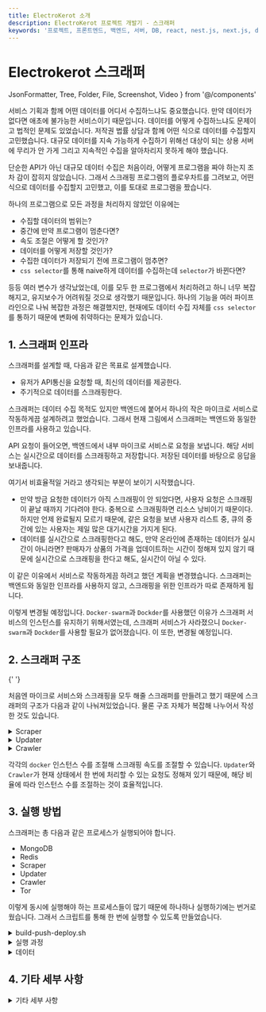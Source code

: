 ```yaml
---
title: ElectroKerot 소개
description: ElectroKerot 프로젝트 개발기 - 스크래퍼
keywords: '프로젝트, 프론트엔드, 백엔드, 서버, DB, react, nest.js, next.js, docker, 크롤링, 스크래핑, 포트폴리오'
---
```


# Electrokerot 스크래퍼

  JsonFormatter,
  Tree,
  Folder,
  File,
  Screenshot,
  Video
} from '@/components'


서비스 기획과 함께 어떤 데이터를 어디서 수집하느냐도 중요했습니다. 만약 데이터가 없다면 애초에 불가능한 서비스이기 때문입니다.
데이터를 어떻게 수집하느냐도 문제이고 법적인 문제도 있었습니다. 저작권 법률 상담과 함께 어떤 식으로 데이터를 수집할지 고민했습니다.
대규모 데이터를 지속 가능하게 수집하기 위해선 대상이 되는 상용 서버에 무리가 안 가게 그리고 지속적인 수집을 알아차리지 못하게 해야 했습니다.

단순한 API가 아닌 대규모 데이터 수집은 처음이라, 어떻게 프로그램을 짜야 하는지 조차 감이 잡히지 않았습니다. 그래서
스크래핑 프로그램의 플로우차트를 그려보고, 어떤 식으로 데이터를 수집할지 고민했고, 이를 토대로 프로그램을 짰습니다.

하나의 프로그램으로 모든 과정을 처리하지 않았던 이유에는

- 수집할 데이터의 범위는?
- 중간에 만약 프로그램이 멈춘다면?
- 속도 조절은 어떻게 할 것인가?
- 데이터를 어떻게 저장할 것인가?
- 수집한 데이터가 저장되기 전에 프로그램이 멈추면?
- `css selector`를 통해 naive하게 데이터를 수집하는데 `selector`가 바뀐다면?

등등 여러 변수가 생각났었는데, 이를 모두 한 프로그램에서 처리하려고 하니 너무 복잡해지고, 유지보수가 어려워질 것으로 생각했기 때문입니다.
하나의 기능을 여러 파이프라인으로 나눠 복잡한 과정은 해결했지만, 현재에도 데이터 수집 자체를 `css selector`를 통하기 때문에
변화에 취약하다는 문제가 있습니다.

## 1. 스크래퍼 인프라

<Screenshot alt="인프라" src={InfraScreenshot} caption="인프라" />

스크래퍼를 설계할 때, 다음과 같은 목표로 설계했습니다.

- 유저가 API통신을 요청할 때, 최신의 데이터를 제공한다.
- 주기적으로 데이터를 스크래핑한다.

스크래퍼는 데이터 수집 목적도 있지만 백엔드에 붙어서 하나의 작은 마이크로 서비스로
작동하게끔 설계하려고 했었습니다. 그래서 현재 그림에서 스크래퍼는 백엔드와 동일한 인프라를 사용하고 있습니다.

API 요청이 들어오면, 백엔드에서 내부 마이크로 서비스로 요청을 보냅니다. 해당 서비스는
실시간으로 데이터를 스크래핑하고 저장합니다. 저장된 데이터를 바탕으로 응답을 보내줍니다.

여기서 비효율적일 거라고 생각되는 부분이 보이기 시작했습니다.

- 만약 방금 요청한 데이터가 아직 스크래핑이 안 되었다면, 사용자 요청은 스크래핑이 끝날 때까지 기다려야 한다.
  중복으로 스크래핑하면 리소스 낭비이기 때문이다. 하지만 언제 완료될지 모르기 때문에,
  같은 요청을 보낸 사용자 리스트 중, 큐의 중간에 있는 사용자는 제일 많은 대기시간을 가지게 된다.
- 데이터를 실시간으로 스크래핑한다고 해도, 만약 온라인에 존재하는 데이터가 실시간이 아니라면?
  판매자가 상품의 가격을 업데이트하는 시간이 정해져 있지 않기 때문에 실시간으로
  스크래핑을 한다고 해도, 실시간이 아닐 수 있다.

이 같은 이유에서 서비스로 작동하게끔 하려고 했던 계획을 변경했습니다. 스크래퍼는 백엔드와 동일한 인프라를 사용하지 않고,
스크래핑을 위한 인프라가 따로 존재하게 됩니다.


<Screenshot
  alt="변경된 인프라"
  src={InfraModifiedScreenshot}
  caption="변경된 인프라"
/>

이렇게 변경될 예정입니다. `Docker-swarm`과 `Dockder`를 사용했던 이유가 스크래퍼 서비스의 인스턴스를
유지하기 위해서였는데, 스크래퍼 서비스가 사라졌으니 `Docker-swarm`과 `Dockder`를 사용할 필요가 없어졌습니다.
이 또한, 변경될 예정입니다.

## 2. 스크래퍼 구조

<Screenshot alt="플로우차트" src={FlowChartScreenshot} caption="플로우차트" />{' '}

<Screenshot
  alt="스크래퍼 구조"
  src={ScraperStructureScreenshot}
  caption="스크래퍼 구조"
/>

처음엔 마이크로 서비스와 스크래핑을 모두 해줄 스크래퍼를 만들려고 했기 때문에 스크래퍼의 구조가
다음과 같이 나눠져있었습니다. 물론 구조 자체가 복잡해 나누어서 작성한 것도 있습니다.

<details>
  <summary>Scraper</summary>

단일 프로세스 엔트리 포인트, json 설정 파일을 파싱하여 스크래핑을 준비합니다.

```js scrapConfig.json
{
  "pageBaseUrl": "https://prod.danawa.com/list/?cate=",
  "itemBaseUrl": "https://prod.danawa.com/info/?pcode=",
  "minimumDate": "2018",
  "ignoreWords": ["채굴", "마이닝", "중고"],
  "itemsCategories": [
    "cpu",
    "motherboard",
    "memory",
    "graphics",
    "hdd",
    "ssd",
    "power",
    "case",
    "cooler"
  ],
  "categories": [
    {
      "category": "cpu",
      "categoryNumber": "112747",
      "start": "1",
      "end": "*",
      "ignoreWords": ["해외구매"],
      "filters": [
        {
          "name": "제조사: 인텔",
          "type": "maker",
          "value": "3156"
        },
        {
          "name": "제조사: AMD",
          "type": "maker",
          "value": "3132"
        }
      ]
    },
    {
      "category": "motherboard",
      "categoryNumber": "112751",
      "start": "1",
      "end": "*",
      "filters": [
        {
          "name": "인텔 CPU 전용",
          "type": "attribute",
          "value": "2153"
        },
        {
          "name": "AMD CPU 전용",
          "type": "attribute",
          "value": "2154"
        }
      ]
    },
    {
      "category": "memory",
      "categoryNumber": "112752",
      "start": "1",
      "end": "*",
      "filters": [
        {
          "name": "데스크탑 전용",
          "type": "attribute",
          "value": "1223"
        }
      ]
    },
    {
      "category": "graphics",
      "categoryNumber": "112753",
      "start": "1",
      "end": "*",
      "filters": [
        {
          "name": "NVIDIA 칩셋",
          "type": "attribute",
          "value": "3518"
        },
        {
          "name": "AMD 칩셋",
          "type": "attribute",
          "value": "3517"
        }
      ]
    },
    {
      "category": "ssd",
      "categoryNumber": "112760",
      "start": "1",
      "end": "*",
      "filters": [
        {
          "name": "데스크탑 전용",
          "type": "attribute",
          "value": "636719"
        }
      ]
    },
    {
      "category": "hdd",
      "categoryNumber": "112763",
      "start": "1",
      "end": "*",
      "minimumDate": "0",
      "filters": [
        {
          "name": "데스크탑 전용",
          "type": "attribute",
          "value": "4393"
        }
      ]
    },
    {
      "category": "case",
      "categoryNumber": "112775",
      "start": "1",
      "end": "*",
      "filters": [
        {
          "name": "ATX",
          "type": "attribute",
          "value": "5112"
        },
        {
          "name": "M-ATX",
          "type": "attribute",
          "value": "153734"
        },
        {
          "name": "RTX",
          "type": "attribute",
          "value": "131810"
        },
        {
          "name": "미니 ITX",
          "type": "attribute",
          "value": "5115"
        },
        {
          "name": "튜닝 케이스",
          "type": "attribute",
          "value": "5116"
        }
      ]
    },
    {
      "category": "power",
      "categoryNumber": "112777",
      "start": "1",
      "end": "*",
      "filters": [
        {
          "name": "ATX 파워",
          "type": "attribute",
          "value": "5529"
        },
        {
          "name": "M-ATX 파워",
          "type": "attribute",
          "value": "5530"
        }
      ]
    },
    {
      "category": "cooler",
      "categoryNumber": "11236855",
      "start": "1",
      "end": "*",
      "filters": [
        {
          "name": "CPU 쿨러",
          "type": "attribute",
          "value": "4015"
        },
        {
          "name": "시스템 쿨러",
          "type": "attribute",
          "value": "4017"
        },
        { "name": "3RSYS", "type": "maker", "value": "94456" },
        { "name": "ALPHACOOL", "type": "maker", "value": "43489745" },
        { "name": "ARCTIC", "type": "maker", "value": "45196" },
        { "name": "ASRock", "type": "maker", "value": "4503" },
        { "name": "ASUS", "type": "maker", "value": "2869" },
        { "name": "BRAVOTEC", "type": "maker", "value": "57038" },
        { "name": "CORSAIR", "type": "maker", "value": "4127" },
        { "name": "COUGAR", "type": "maker", "value": "28016" },
        { "name": "darkFlash", "type": "maker", "value": "15938410" },
        { "name": "DEEPCOOL", "type": "maker", "value": "51853" },
        { "name": "EVGA", "type": "maker", "value": "5408" },
        { "name": "FSP", "type": "maker", "value": "4450" },
        { "name": "G.SKILL", "type": "maker", "value": "4130" },
        { "name": "GIGABYTE", "type": "maker", "value": "3148" },
        { "name": "JONSBO", "type": "maker", "value": "117525" },
        { "name": "MSI", "type": "maker", "value": "2904" },
        { "name": "NOCTUA", "type": "maker", "value": "32727" },
        { "name": "NZXT", "type": "maker", "value": "32917" },
        { "name": "PCCOOLER", "type": "maker", "value": "90587" },
        { "name": "SilverStone", "type": "maker", "value": "5738" },
        { "name": "Thermalright", "type": "maker", "value": "3210" },
        { "name": "대양케이스", "type": "maker", "value": "91704" },
        { "name": "리안리", "type": "maker", "value": "4192" },
        { "name": "마이크로닉스", "type": "maker", "value": "3160" },
        { "name": "맥스엘리트", "type": "maker", "value": "105703" },
        { "name": "시스기어", "type": "maker", "value": "112539" },
        { "name": "싸이오닉", "type": "maker", "value": "41818805" },
        { "name": "써멀테이크", "type": "maker", "value": "3186" },
        { "name": "써모랩", "type": "maker", "value": "22601" },
        { "name": "앱코", "type": "maker", "value": "2108" },
        { "name": "에너맥스", "type": "maker", "value": "3851" },
        { "name": "이엠텍", "type": "maker", "value": "4527" },
        { "name": "인텔", "type": "maker", "value": "3156" },
        { "name": "잘만", "type": "maker", "value": "3157" },
        { "name": "쿨러마스터", "type": "maker", "value": "3134" }
      ]
    }
  ]
}
```

</details>

<details>
  <summary>Updater</summary>

Scraper에서 받은 요청을 Crawler로 보내고, 그 응답을 가지고 db를 업데이트합니다.

</details>

<details>
  <summary>Crawler</summary>

받은 요청에 따라 스크래핑 후 데이터를 재단하여 리턴합니다. 인스턴스의 네트워크가 `tor`를
통해 이루어지기 때문에, 익명화가 되어있습니다.

</details>

각각의 `docker` 인스턴스 수를 조절해 스크래핑 속도를 조절할 수 있습니다.
`Updater`와 `Crawler`가 현재 상태에서 한 번에 처리할 수 있는 요청도 정해져 있기 때문에,
해당 비율에 따라 인스턴스 수를 조절하는 것이 효율적입니다.

## 3. 실행 방법

스크래퍼는 총 다음과 같은 프로세스가 실행되어야 합니다.

- MongoDB
- Redis
- Scraper
- Updater
- Crawler
- Tor

이렇게 동시에 실행해야 하는 프로세스들이 많기 때문에 하나하나 실행하기에는 번거로웠습니다.
그래서 스크립트를 통해 한 번에 실행할 수 있도록 만들었습니다.

<details>
  <summary>build-push-deploy.sh</summary>

```sh build-push-deploy.sh
  #! /bin/bash

  # check local registry status
  wget --no-verbose --tries=1 --spider 127.0.0.1:5000/v2/_catalog > /dev/null 2>&1
  if [ $? -eq 4 ]; then
    echo " - Creating local registry service"
    docker service create --name registry --publish 5000:5000 registry:2 2>/dev/null

    if [ $? -ne 0 ]; then
      echo "Failed to create local registry"
      exit 1
    fi
  fi

  # build images
  echo " - Building images"
  docker compose build 2>/dev/null
  if [ $? -ne 0 ]; then
    echo "Build failed"
    exit 1
  fi

  # push images
  echo " - Pushing images"
  docker compose push 2>/dev/null
  if [ $? -ne 0 ]; then
    echo "Push failed"
    exit 1
  fi

  # init docker swarm
  echo " - Initializing docker swarm"
  docker swarm init > /dev/null 2>/dev/null
  if [[ $? != 0 && $? != 1 ]]; then
    echo "Swarm init failed"
    exit 1
  fi

  SERVICE_NAME=collector
  # deploy services
  echo " - Deploying services under stack name: $SERVICE_NAME"
  docker stack deploy -c docker-compose.yml $SERVICE_NAME 2>/dev/null
  if [ $? -ne 0 ]; then
    echo "Deploy failed"
    exit 1
  fi
  echo " - Deployment completed"

  IFS=
  echo "Press Enter to check service status"
  read -s -n 1 key
  if [[ $key = "" ]]; then
    watch -n 1 docker stack services $SERVICE_NAME
  fi
```

</details>


<details>
<summary>실행 과정</summary>

**실행**

<Screenshot alt="실행" src={ScraperDeployScreenshot} />

**상태**

<Screenshot alt="상태" src={ScraperStatsScreenshot} />

**대기**

<Screenshot alt="대기" src={ScraperStandbyScreenshot} />

<br />

</details>

<details>
<summary>데이터</summary>

<JsonFormatter />
</details>

## 4. 기타 세부 사항

<details>
<summary>기타 세부 사항</summary>

**스크래핑 속도 조절**

- Updater 인스턴스 수 - 한 번의 트랜잭션으로 업데이트되는 도큐먼트 조절
- Crawler 인스턴스 수 - 스크래핑 속도 조절

Updater와 Crawler 모두 request limiter를 통해 한 번에 처리할 수 있는 요청의 양을 조절할 수 있습니다.

- Updater: (default: 10)
- Crawler (default: 3)

스크래핑을 하는 Crawler의 request limiter를 올리면 IP차단의 가능성이 있음

Updater의 수가 많을수록 업데이트 속도가 빨라지지만, Crawler의 request limiter(default: 3) 때문에 병목이 있으므로, Updater와 Crawler의 전체적인 밸런스가 중요합니다.
토르 네트워크를 우회한 요청의 경우, http 요청 완료에 요청 당 평균 1.5분의 시간이 소요되고 전체 처리 과정의 오버헤드를 고려하여 rest api 요청 처리 시간을 1.75분으로 산정합니다.
이를 기준으로 노드 인스턴스의 수를 적절하게 조절하면 됩니다.

**로컬 환경에서 실행 (개발 환경)**

MongoDB와 Redis가 설치되어 있어야 합니다. Scraper, Updater, Crawler 실행 순서는 상관 없습니다.

`npm run start`

Redis의 경우, 보안 취약점 때문에 기본적인 패스워드가 없을 경우, 실행 후 단시간 내 멀웨어에 감염되기 때문에 패스워드를 설정해야 합니다.

`redis-server —requirepass electrokerot`

어떤 경로로 감염되는지는 모르겠지만 추후 사용하는 도커 이미지들도 권한상승(privilege escalation) 공격에 잠재적으로 노출될 위험이 있는 거 같습니다.

[https://www.trendmicro.com/en_us/research/20/d/exposed-redis-instances-abused-for-remote-code-execution-cryptocurrency-mining.html](https://www.trendmicro.com/en_us/research/20/d/exposed-redis-instances-abused-for-remote-code-execution-cryptocurrency-mining.html)

**도커 환경에서 실행 (실제 스크래핑 환경)**

배포 환경에서는 (NODE_ENV=production) 프록시가 없다면 실행되지 않습니다.

**로컬 컨테이너 레지스트리 생성**

도커 스웜을 사용하기 위해선 레지스트리가 필요함으로, 로컬에 생성해야 합니다.

`docker service create --name registry --publish published=5000,target=5000 registry:2`

**볼륨 생성**

redis 데이터가 보존되며, 서비스 재실행 시 볼륨이나 redis를 초기화해주어야 합니다.

`docker create volume electrokerot-redis`

docker-compose.yml 파일이 있는 위치에서 실행해야 합니다.

**도커 이미지 빌드**

`docker compose build`

**도커 이미지를 로컬 레지스트리로 푸쉬**

`docker compose push`

**도커 스웜 실행**

`docker swarm init`

`docker stack deploy -c docker-compose.yml collector`

스웜이 실행된 후, 스크래핑 속도를 올리기 위해 노드 인스턴스 수를 순서에 맞게 스케일 아웃 해줍니다.

`docker service scale collector_tor=15`

`docker service scale collector_crawler=35`

`docker service scale collector_updater=15`

docker compose 3.0 이상에서 서비스 시작 순서를 보장하는 오케스트레이션 기능이 없어서 수십 개의 replicas를 한 번에 시작하면 서비스가 정상적으로 시작되지 않는 경우가 있습니다.
그래서 적은 수의 인스턴스를 정상적으로 올린 뒤에 스케일링 해야 합니다.

리눅스 환경이나 wsl bash 환경에서 다음 명령어로 서비스 상태를 확인할 수 있습니다.

전체 서비스 상태 확인

`watch -n 1 docker service ls`

`docker service logs collector_scraper`

`docker service logs collector_updater`

`docker service logs collector_crawler`

**실행 환경 사양**

3.6Ghz 8코어 16쓰레드, 32GB 메모리 환경

**속도**

1개의 요청은 1개의 페이지나 1개의 ajax요청으로 생각하고, 8000개의 요청을 완료하는데 대략 2시간 정도 소요됩니다.

</details>
